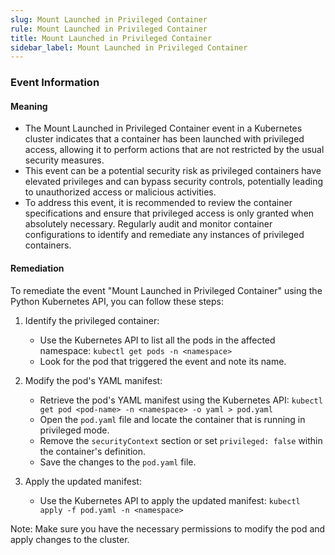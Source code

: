 ```yaml
--- 
slug: Mount Launched in Privileged Container
rule: Mount Launched in Privileged Container
title: Mount Launched in Privileged Container
sidebar_label: Mount Launched in Privileged Container
---
```

                   


### Event Information

#### Meaning

- The Mount Launched in Privileged Container event in a Kubernetes cluster indicates that a container has been launched with privileged access, allowing it to perform actions that are not restricted by the usual security measures.
- This event can be a potential security risk as privileged containers have elevated privileges and can bypass security controls, potentially leading to unauthorized access or malicious activities.
- To address this event, it is recommended to review the container specifications and ensure that privileged access is only granted when absolutely necessary. Regularly audit and monitor container configurations to identify and remediate any instances of privileged containers.

#### Remediation

To remediate the event "Mount Launched in Privileged Container" using the Python Kubernetes API, you can follow these steps:

1. Identify the privileged container:
   - Use the Kubernetes API to list all the pods in the affected namespace: `kubectl get pods -n <namespace>`
   - Look for the pod that triggered the event and note its name.

2. Modify the pod's YAML manifest:
   - Retrieve the pod's YAML manifest using the Kubernetes API: `kubectl get pod <pod-name> -n <namespace> -o yaml > pod.yaml`
   - Open the `pod.yaml` file and locate the container that is running in privileged mode.
   - Remove the `securityContext` section or set `privileged: false` within the container's definition.
   - Save the changes to the `pod.yaml` file.

3. Apply the updated manifest:
   - Use the Kubernetes API to apply the updated manifest: `kubectl apply -f pod.yaml -n <namespace>`

Note: Make sure you have the necessary permissions to modify the pod and apply changes to the cluster.

 